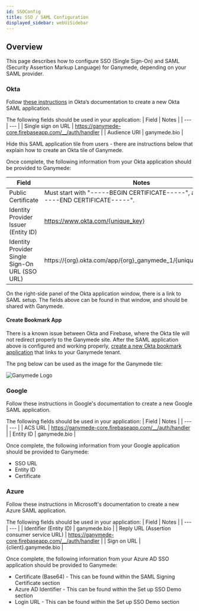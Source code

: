 ```yaml
---
id: SSOConfig
title: SSO / SAML Configuration
displayed_sidebar: webUiSidebar
---
```


## Overview

This page describes how to configure SSO (Single Sign-On) and SAML (Security Assertion Markup Language) for Ganymede, depending on your SAML provider. 

### Okta

Follow [these instructions](https://help.okta.com/oag/en-us/Content/Topics/Access-Gateway/add-app-saml-pass-thru-add-okta.htm) in Okta’s documentation to create a new Okta SAML application.

The following fields should be used in your application:
| Field | Notes |
| --- | --- |
| Single sign on URL | https://ganymede-core.firebaseapp.com/__/auth/handler |
| Audience URI | ganymede.bio |

Hide this SAML application tile from users - there are instructions below that explain how to create an Okta tile of Ganymede.

Once complete, the following information from your Okta application should be provided to Ganymede: 

| Field | Notes |
| --- | --- |
| Public Certificate | Must start with "-----BEGIN CERTIFICATE-----", and end with "-----END CERTIFICATE-----". |
| Identity Provider Issuer (Entity ID) | https://www.okta.com/{unique_key} |
| Identity Provider Single Sign-On URL (SSO URL) | https://\{org\}.okta.com/app/\{org\}_ganymede_1/\{unique_key\}/sso/saml |

On the right-side panel of the Okta application window, there is a link to SAML setup. The fields above can be found in that window, and should be shared with Ganymede.

#### Create Bookmark App

There is a known issue between Okta and Firebase, where the Okta tile will not redirect properly to the Ganymede site. After the SAML application above is configured and working properly, [create a new Okta bookmark application](https://help.okta.com/oie/en-us/Content/Topics/Apps/apps-create-bookmark.htm) that links to your Ganymede tenant.  

The png below can be used as the image for the Ganymede tile:

<img alt="Ganymede Logo" src="https://storage.cloud.google.com/ganymede-bio-website/public/logo/Ganymede_logo-02.png" />

### Google

Follow these instructions in Google's documentation to create a new Google SAML application.

The following fields should be used in your application:
| Field | Notes |
| --- | --- |
| ACS URL | https://ganymede-core.firebaseapp.com/__/auth/handler |
| Entity ID | ganymede.bio |

Once complete, the following information from your Google application should be provided to Ganymede: 

- SSO URL
- Entity ID
- Certificate

### Azure

Follow these instructions in Microsoft's documentation to create a new Azure SAML application.

The following fields should be used in your application:
| Field | Notes |
| --- | --- |
| Identifier (Entity ID) | ganymede.bio |
| Reply URL (Assertion consumer service URL) | https://ganymede-core.firebaseapp.com/__/auth/handler |
| Sign on URL | \{client\}.ganymede.bio |

Once complete, the following information from your Azure AD SSO application should be provided to Ganymede: 

- Certificate (Base64) - This can be found within the SAML Signing Certificate section
- Azure AD Identifier - This can be found within the Set up SSO Demo section
- Login URL - This can be found within the Set up SSO Demo section
